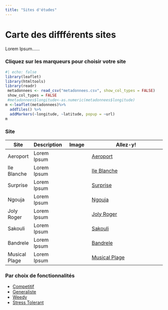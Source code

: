 ```yaml
---
title: "Sites d'études"
---
```


# Carte des diffférents sites

Lorem Ipsum......

### Cliquez sur les marqueurs pour choisir votre site

```r
#| echo: false
library(leaflet)
library(htmltools)
library(readr)
 metadonnees <- read_csv("metadonnees.csv", show_col_types = FALSE)
 show_col_types = FALSE
 #metadonnees$longitude<-as.numeric(metadonnees$longitude)
m <-leaflet(metadonnees)%>% 
  addTiles() %>%
  addMarkers(~longitude, ~latitude, popup = ~url)
m
```

### Site

| Site          | Description | Image | Allez-y!                                         |
|------------|------------|------------|-----------------------------------|
| Aeroport      | Lorem Ipsum |       | [Aeroport](listing_site.html#aeroport)      |
| Ile Blanche   | Lorem Ipsum |       | [Ile Blanche](listing_site.html#ile-blanche)   |
| Surprise      | Lorem Ipsum |       | [Surprise](listing_site.html#surprise)      |
| Ngouja        | Lorem Ipsum |       | [Ngouja](listing_site.html#ngouja)        |
| Joly Roger    | Lorem Ipsum |       | [Joly Roger](listing_site.html#joly-roger)    |
| Sakouli       | Lorem Ipsum |       | [Sakouli](listing_site.html#sakouli)       |
| Bandrele      | Lorem Ipsum |       | [Bandrele](listing_site.html#bandrele)      |
| Musical Plage | Lorem Ipsum |       | [Musical Plage](listing_site.html#musical-plage) |

### Par choix de fonctionnalités
<ul>
<li> <a href="listing_type.html#competitif">Competitif</a> </li>
<li> <a href="listing_type.html#generalist">Generaliste</a> </li>
<li> <a href="listing_type.html#weedy">Weedy</a> </li>
<li> <a href="listing_type.html#stress-tolerant">Stress Tolerant</a> </li>
</ul>
